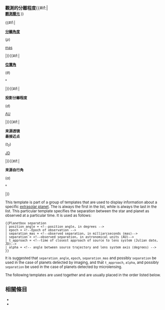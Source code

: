 <includeonly><tr style="background-color: #A0B0FF;"><td colspan="3" align=center>'''觀測的分離程度'''{{#if:{{{epoch|}}}|<br/><small>'''[[曆元|觀測曆元]] {{{epoch}}}'''}}</td></tr><!--
-->{{#if:{{{separation_mas|}}}|<tr>
<td>'''[[角距離|分離角度]]'''</td>
<td style="text-align: center">(''&rho;'')</td>
<td>{{{separation_mas}}} [[毫角秒|mas]]</td></tr>|}}{{#if:{{{position_angle|}}}|<tr>
<td>'''[[位置角]]'''</td>
<td style="text-align: center">(''&theta;'')</td>
<td>{{{position_angle}}}&deg;</td></tr>|}}{{#if:{{{separation|}}}|<tr>
<td>'''投影分離程度'''</td>
<td style="text-align: center">(''d'')</td>
<td>{{{separation}}} [[天文單位|AU]]</td></tr>|}}{{#if:{{{t_approach|}}}|<tr valign=baseline>
<td>'''来源透镜'''<br />'''最接近点'''</td>
<td style="text-align: center">(''t<sub>0</sub>'')</td>
<td>{{{t_approach}}} [[儒略日|JD]]</td></tr>|}}{{#if:{{{alpha|}}}|<tr>
<td>'''来源自行角'''</td>
<td style="text-align: center">(''&alpha;'')</td>
<td>{{{alpha}}}&deg;</td></tr>|}}</includeonly><noinclude>


This template is part of a group of templates that are used to display information about a specific [[extrasolar planet]].  The {{tl|Planetbox begin}} is always the first in the list, while {{tl|Planetbox end}} is always the last in the list.  This particular template specifies the separation between the star and planet as observed at a particular time.  It is used as follows:

<pre>{{Planetbox separation
| position_angle = <!--position angle, in degrees -->
| epoch = <!--Epoch of observation -->
| separation_mas = <!--observed separation, in milliarcseconds (mas)-->
| separation = <!--observed separation, in astronomical units (AU)-->
| t_approach = <!--time of closest approach of source to lens system (Julian date, JD)-->
| alpha = <!-- angle between source trajectory and lens system axis (degrees) -->
}}</pre>

It is suggested that <tt>separation_angle</tt>, <tt>epoch</tt>, <tt>separation_mas</tt> and possibly <tt>separation</tt> be used in the case of planets detected by imaging, and that <tt>t_approach</tt>, <tt>alpha</tt>, and possibly <tt>separation</tt> be used in the case of planets detected by microlensing.


The following templates are used together and are usually placed in the order listed below.
{{Planetboxes}}

== 相關條目 ==

* {{tl|Orbitboxes}}
* {{tl|Starboxes}}

[[Category:天文信息框模板|{{PAGENAME}}]]
</noinclude>